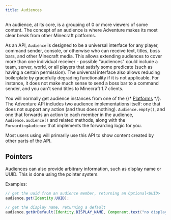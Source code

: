 ```yaml
---
title: Audiences
---
```


An audience, at its core, is a grouping of 0 or more viewers of some content.
The concept of an audience is where Adventure makes its most clear break from
other Minecraft platforms.

As an API, `Audience` is designed to be a universal interface for any player,
command sender, console, or otherwise who can receive text, titles, boss bars,
and other Minecraft media. This allows extending audiences to cover more than
one individual receiver - possible "audiences" could include a team, server,
world, or all players that satisfy some predicate (such as having a certain
permission). The universal interface also allows reducing boilerplate by
gracefully degrading functionality if it is not applicable. For instance, it
does not make much sense to send a boss bar to a command sender, and you can't
send titles to Minecraft 1.7 clients.

You will normally get audience instances from one of the {/* [Platforms](adventure/platform/index) */}.
The Adventure API includes two audience implementations itself: one that does not
support any action (and thus does nothing). `Audience.empty()`, and one that
forwards an action to each member in the audience, `Audience.audience()` and related
methods, along with the `ForwardingAudience` that implements the forwarding logic
for you.

Most users using will primarily use this API to show content created by other parts
of the API.

## Pointers

Audiences can also provide arbitrary information, such as display name or UUID.
This is done using the pointer system.

Examples:

```java
// get the uuid from an audience member, returning an Optional<UUID>
audience.get(Identity.UUID);

// get the display name, returning a default
audience.getOrDefault(Identity.DISPLAY_NAME, Component.text("no display name!"));
```
